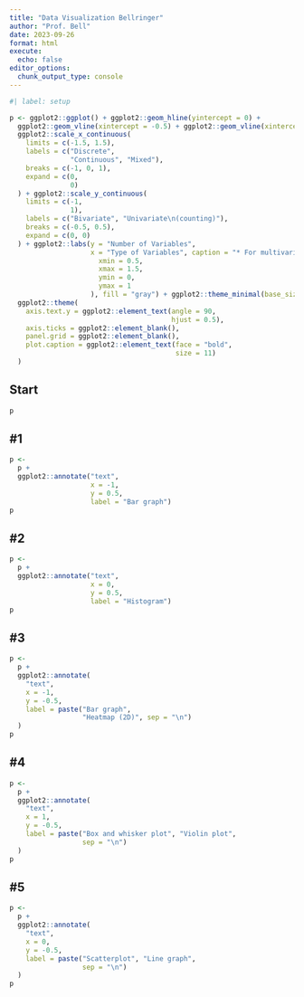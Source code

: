 ```yaml
---
title: "Data Visualization Bellringer"
author: "Prof. Bell"
date: 2023-09-26
format: html
execute:
  echo: false
editor_options: 
  chunk_output_type: console
---
```


```r
#| label: setup

p <- ggplot2::ggplot() + ggplot2::geom_hline(yintercept = 0) +
  ggplot2::geom_vline(xintercept = -0.5) + ggplot2::geom_vline(xintercept = 0.5) +
  ggplot2::scale_x_continuous(
    limits = c(-1.5, 1.5),
    labels = c("Discrete",
               "Continuous", "Mixed"),
    breaks = c(-1, 0, 1),
    expand = c(0,
               0)
  ) + ggplot2::scale_y_continuous(
    limits = c(-1,
               1),
    labels = c("Bivariate", "Univariate\n(counting)"),
    breaks = c(-0.5, 0.5),
    expand = c(0, 0)
  ) + ggplot2::labs(y = "Number of Variables",
                    x = "Type of Variables", caption = "* For multivariate (3+ variables) graphs, use an aesthetic mapping or facets.") + ggplot2::geom_rect(ggplot2::aes(
                      xmin = 0.5,
                      xmax = 1.5,
                      ymin = 0,
                      ymax = 1
                    ), fill = "gray") + ggplot2::theme_minimal(base_size = 12) +
  ggplot2::theme(
    axis.text.y = ggplot2::element_text(angle = 90,
                                        hjust = 0.5),
    axis.ticks = ggplot2::element_blank(),
    panel.grid = ggplot2::element_blank(),
    plot.caption = ggplot2::element_text(face = "bold",
                                         size = 11)
  )
```

::: {.panel-tabset}
## Start

```r
p
```

## #1

```r
p <-
  p +
  ggplot2::annotate("text",
                    x = -1,
                    y = 0.5,
                    label = "Bar graph")
p
```

## #2

```r
p <-
  p +
  ggplot2::annotate("text",
                    x = 0,
                    y = 0.5,
                    label = "Histogram")
p
```

## #3

```r
p <-
  p +
  ggplot2::annotate(
    "text",
    x = -1,
    y = -0.5,
    label = paste("Bar graph",
                  "Heatmap (2D)", sep = "\n")
  )
p
```

## #4

```r
p <-
  p +
  ggplot2::annotate(
    "text",
    x = 1,
    y = -0.5,
    label = paste("Box and whisker plot", "Violin plot",
                  sep = "\n")
  )
p
```

## #5

```r
p <-
  p +
  ggplot2::annotate(
    "text",
    x = 0,
    y = -0.5,
    label = paste("Scatterplot", "Line graph",
                  sep = "\n")
  )
p
```

:::
